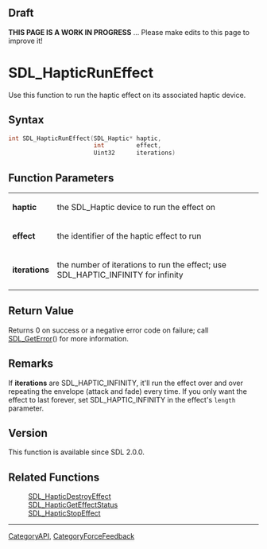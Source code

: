 == Draft ==

'''THIS PAGE IS A WORK IN PROGRESS''' ... Please make edits to this page to improve it!


= SDL_HapticRunEffect =
Use this function to run the haptic effect on its associated haptic device.


== Syntax ==
<syntaxhighlight lang='c++'>
int SDL_HapticRunEffect(SDL_Haptic* haptic,
                        int         effect,
                        Uint32      iterations)
</syntaxhighlight>

== Function Parameters ==
{|
|'''haptic'''
|the SDL_Haptic device to run the effect on
|-
|'''effect'''
|the <!-- ID --> identifier of the haptic effect to run
|-
|'''iterations'''
|the number of iterations to run the effect; use SDL_HAPTIC_INFINITY for infinity <!-- ''-or-'' the number of times to repeat the effect; see [[#Remarks|Remarks]] for details --> 
|}

== Return Value ==
Returns 0 on success or a negative error code on failure; call [[SDL_GetError]]() for more information.

== Remarks ==
If '''iterations''' are SDL_HAPTIC_INFINITY, it'll run the effect over and over repeating the envelope (attack and fade) every time. If you only want the effect to last forever, set SDL_HAPTIC_INFINITY in the effect's <code>length</code> parameter.

<!-- ''-or-'' -->

<!-- To repeat the effect over and over indefinitely, set '''iterations''' to SDL_HAPTIC_INFINITY.  (Repeats the envelope - attack and fade.)  To make one instance of the effect last indefinitely (so the effect does not fade), set the effect's <code>length</code> in its structure/union to SDL_HAPTIC_INFINITY instead. -->

<!-- <span style="color: green;">Is it important to say how to end an effect that has an SDL_HAPTIC_INFINITY setting or is it enough to list the destroy function below?</span> -->

== Version ==
This function is available since SDL 2.0.0.

== Related Functions ==
:[[SDL_HapticDestroyEffect]]
:[[SDL_HapticGetEffectStatus]]
:[[SDL_HapticStopEffect]]

----
[[CategoryAPI]], [[CategoryForceFeedback]]
